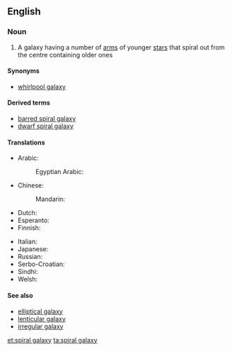 ==English==
{{wikipedia}}

===Noun===
{{en-noun|spiral galaxies}}

# {{lb|en|galaxy}} A galaxy having a number of [[arm]]s of younger [[star]]s that spiral out from the centre containing older ones

====Synonyms====
* [[whirlpool galaxy]]

====Derived terms====
* [[barred spiral galaxy]]
* [[dwarf spiral galaxy]]

====Translations====
{{trans-top|spiral galaxy}}
* Arabic: {{t|ar|مَجَرَة حَلَزُونِيَّة|f|tr=majara ḥalazūniyya}}
*: Egyptian Arabic: {{t|arz|مجرة حلزونية|f|tr=magarra ḥalazuuniya|sc=Arab}}
* Chinese:
*: Mandarin: {{t|cmn|螺旋星系|tr=luóxuánxīngxì}}
* Dutch: {{t|nl|spiraalstelsel|n}}
* Esperanto: {{t|eo|spirala galaksio}}
* Finnish: {{t+|fi|kierteisgalaksi}}
{{trans-mid}}
* Italian: {{t|it|galassia spirale|f}}
* Japanese: {{t|ja|渦巻銀河|tr=uzumaki ginga}}
* Russian: {{t|ru|спира́льная гала́ктика|f}}
* Serbo-Croatian: {{t|sh|спирална галаксија|f|tr=spiralna galaksija|sc=Cyrl}}
* Sindhi: {{t|sd|گھنڊيدار ڪهڪشان|f|sc=sd-Arab}}
* Welsh: {{t|cy|galaeth droellog|f}}
{{trans-bottom}}

====See also====
* [[elliptical galaxy]]
* [[lenticular galaxy]]
* [[irregular galaxy]]

[[et:spiral galaxy]]
[[ta:spiral galaxy]]